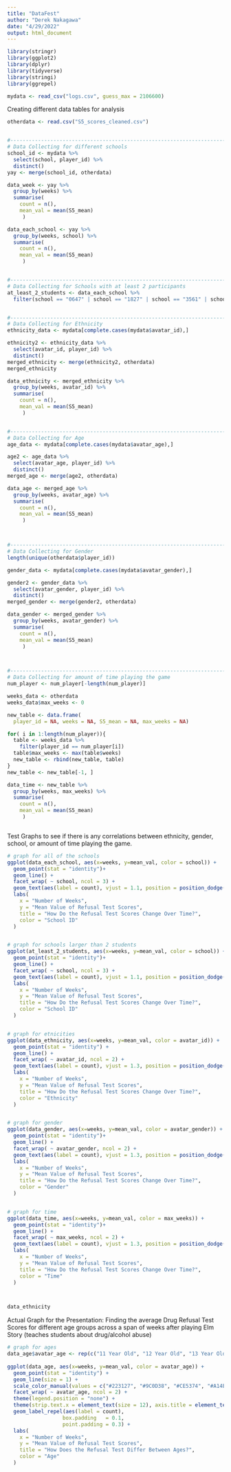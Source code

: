 ---
title: "DataFest"
author: "Derek Nakagawa"
date: "4/29/2022"
output: html_document
---

```{r setup, include=FALSE}
library(stringr)
library(ggplot2)
library(dplyr)
library(tidyverse)
library(stringi)
library(ggrepel)

mydata <- read_csv("logs.csv", guess_max = 2106600)

```

Creating different data tables for analysis

```{r setup, include=FALSE}
otherdata <- read.csv("S5_scores_cleaned.csv")


#-----------------------------------------------------------------------------------------------------
# Data Collecting for different schools
school_id <- mydata %>%
  select(school, player_id) %>%
  distinct()
yay <- merge(school_id, otherdata)

data_week <- yay %>%
  group_by(weeks) %>%
  summarise(
    count = n(),
    mean_val = mean(S5_mean)
     )

data_each_school <- yay %>%
  group_by(weeks, school) %>%
  summarise(
    count = n(),
    mean_val = mean(S5_mean)
     )


#-----------------------------------------------------------------------------------------------------
# Data Collecting for Schools with at least 2 participants
at_least_2_students <- data_each_school %>%
  filter(school == "0647" | school == "1827" | school == "3561" | school == "5340" | school == "7167" | school == "9691")


#-----------------------------------------------------------------------------------------------------
# Data Collecting for Ethnicity
ethnicity_data <- mydata[complete.cases(mydata$avatar_id),]

ethnicity2 <- ethnicity_data %>%
  select(avatar_id, player_id) %>%
  distinct()
merged_ethnicity <- merge(ethnicity2, otherdata)
merged_ethnicity

data_ethnicity <- merged_ethnicity %>%
  group_by(weeks, avatar_id) %>%
  summarise(
    count = n(),
    mean_val = mean(S5_mean)
     )


#------------------------------------------------------------------------------------------
# Data Collecting for Age
age_data <- mydata[complete.cases(mydata$avatar_age),]

age2 <- age_data %>%
  select(avatar_age, player_id) %>%
  distinct()
merged_age <- merge(age2, otherdata)

data_age <- merged_age %>%
  group_by(weeks, avatar_age) %>%
  summarise(
    count = n(),
    mean_val = mean(S5_mean)
     )



#------------------------------------------------------------------------------------------
# Data Collecting for Gender
length(unique(otherdata$player_id))

gender_data <- mydata[complete.cases(mydata$avatar_gender),]

gender2 <- gender_data %>%
  select(avatar_gender, player_id) %>%
  distinct()
merged_gender <- merge(gender2, otherdata)

data_gender <- merged_gender %>%
  group_by(weeks, avatar_gender) %>%
  summarise(
    count = n(),
    mean_val = mean(S5_mean)
     )



#----------------------------------------------------------------------------------------------
# Data Collecting for amount of time playing the game
num_player <- num_player[-length(num_player)]

weeks_data <- otherdata
weeks_data$max_weeks <- 0

new_table <- data.frame(
  player_id = NA, weeks = NA, S5_mean = NA, max_weeks = NA)

for( i in 1:length(num_player)){
  table <- weeks_data %>%
    filter(player_id == num_player[i])
  table$max_weeks <- max(table$weeks)
  new_table <- rbind(new_table, table)
}
new_table <- new_table[-1, ]

data_time <- new_table %>%
  group_by(weeks, max_weeks) %>%
  summarise(
    count = n(),
    mean_val = mean(S5_mean)
     )



```


Test Graphs to see if there is any correlations between ethnicity, gender, school, or amount of time playing the game.

```{r setup, include=FALSE}

# graph for all of the schools
ggplot(data_each_school, aes(x=weeks, y=mean_val, color = school)) +
  geom_point(stat = "identity")+
  geom_line() +
  facet_wrap( ~ school, ncol = 3) +
  geom_text(aes(label = count), vjust = 1.1, position = position_dodge(.9), size = 4) +
  labs(
    x = "Number of Weeks",
    y = "Mean Value of Refusal Test Scores",
    title = "How Do the Refusal Test Scores Change Over Time?",
    color = "School ID"
  )


# graph for schools larger than 2 students
ggplot(at_least_2_students, aes(x=weeks, y=mean_val, color = school)) +
  geom_point(stat = "identity")+
  geom_line() +
  facet_wrap( ~ school, ncol = 3) +
  geom_text(aes(label = count), vjust = 1.1, position = position_dodge(.9), size = 4) +
  labs(
    x = "Number of Weeks",
    y = "Mean Value of Refusal Test Scores",
    title = "How Do the Refusal Test Scores Change Over Time?",
    color = "School ID"
  )


# graph for etnicities
ggplot(data_ethnicity, aes(x=weeks, y=mean_val, color = avatar_id)) +
  geom_point(stat = "identity") +
  geom_line() +
  facet_wrap( ~ avatar_id, ncol = 2) +
  geom_text(aes(label = count), vjust = 1.3, position = position_dodge(.9), size = 4) +
  labs(
    x = "Number of Weeks",
    y = "Mean Value of Refusal Test Scores",
    title = "How Do the Refusal Test Scores Change Over Time?",
    color = "Ethnicity"
  )


# graph for gender
ggplot(data_gender, aes(x=weeks, y=mean_val, color = avatar_gender)) +
  geom_point(stat = "identity")+
  geom_line() +
  facet_wrap( ~ avatar_gender, ncol = 2) +
  geom_text(aes(label = count), vjust = 1.3, position = position_dodge(.9), size = 4) +
  labs(
    x = "Number of Weeks",
    y = "Mean Value of Refusal Test Scores",
    title = "How Do the Refusal Test Scores Change Over Time?",
    color = "Gender"
  )


# graph for time
ggplot(data_time, aes(x=weeks, y=mean_val, color = max_weeks)) +
  geom_point(stat = "identity")+
  geom_line() +
  facet_wrap( ~ max_weeks, ncol = 2) +
  geom_text(aes(label = count), vjust = 1.3, position = position_dodge(.9), size = 4) +
  labs(
    x = "Number of Weeks",
    y = "Mean Value of Refusal Test Scores",
    title = "How Do the Refusal Test Scores Change Over Time?",
    color = "Time"
  )



data_ethnicity


```


Actual Graph for the Presentation: Finding the average Drug Refusal Test Scores for different age groups across a span of weeks after playing Elm Story (teaches students about drug/alcohol abuse)

```{r setup}

# graph for ages
data_age$avatar_age <- rep(c("11 Year Old", "12 Year Old", "13 Year Old", "14 Year Old"), 5)
  
ggplot(data_age, aes(x=weeks, y=mean_val, color = avatar_age)) +
  geom_point(stat = "identity") +
  geom_line(size = 1) +
  scale_color_manual(values = c("#223127", "#9C0D38", "#CE5374", "#A14EE4")) +
  facet_wrap( ~ avatar_age, ncol = 2) +
  theme(legend.position = "none") +
  theme(strip.text.x = element_text(size = 12), axis.title = element_text(size = 11), plot.title = element_text(size = 18)) +
  geom_label_repel(aes(label = count),
                  box.padding   = 0.1, 
                  point.padding = 0.3) +
  labs(
    x = "Number of Weeks",
    y = "Mean Value of Refusal Test Scores",
    title = "How Does the Refusal Test Differ Between Ages?",
    color = "Age"
  )


```